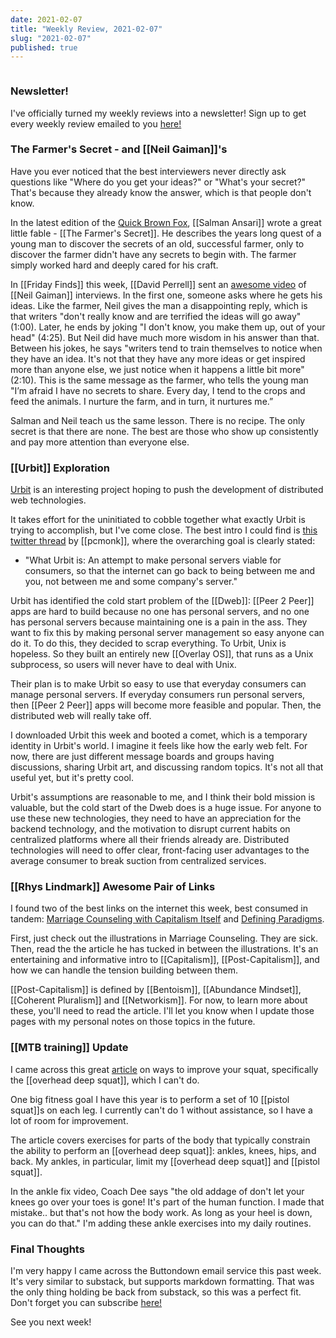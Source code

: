 ```yaml
---
date: 2021-02-07
title: "Weekly Review, 2021-02-07"
slug: "2021-02-07"
published: true
---
```

```toc 
```
### Newsletter! 
I've officially turned my weekly reviews into a newsletter! Sign up to get every weekly review emailed to you [here!](https://buttondown.email/nicktorba)

### The Farmer's Secret - and [[Neil Gaiman]]'s
Have you ever noticed that the best interviewers never directly ask questions like "Where do you get your ideas?" or "What's your secret?" That's because they already know the answer, which is that people don't know. 

In the latest edition of the [Quick Brown Fox](https://letter.salman.io/), [[Salman Ansari]] wrote a great little fable - [[The Farmer's Secret]]. He describes the years long quest of a young man to discover the secrets of an old, successful farmer, only to discover the farmer didn't have any secrets to begin with. The farmer simply worked hard and deeply cared for his craft.

In [[Friday Finds]] this week, [[David Perrell]] sent an [awesome video](https://www.youtube.com/watch?v=xPN7vDu9Rsk) of [[Neil Gaiman]] interviews. In the first one, someone asks where he gets his ideas. Like the farmer, Neil gives the man a disappointing reply, which is that writers "don't really know and are terrified the ideas will go away" (1:00). Later, he ends by joking "I don't know, you make them up, out of your head" (4:25). But Neil did have much more wisdom in his answer than that. Between his jokes, he says "writers tend to train themselves to notice when they have an idea. It's not that they have any more ideas or get inspired more than anyone else, we just  notice when it happens a little bit more" (2:10). This is the same message as the farmer, who tells the young man "I’m afraid I have no secrets to share. Every day, I tend to the crops and feed the animals. I nurture the farm, and in turn, it nurtures me.” 

Salman and Neil teach us the same lesson. There is no recipe. The only secret is that there are none. The best are those who show up consistently and pay more attention than everyone else.

### [[Urbit]] Exploration
[Urbit](https://urbit.org/) is an interesting project hoping to push the development of distributed web technologies.  

It takes effort for the uninitiated to cobble together what exactly Urbit is trying to accomplish, but I've come close. The best intro I could find is [this twitter thread](https://twitter.com/pcmonk/status/1201298411011629063?s=20) by [[pcmonk]], where the overarching goal is clearly stated:
- "What Urbit is: An attempt to make personal servers viable for consumers, so that the internet can go back to being between me and you, not between me and some company's server."

Urbit has identified the cold start problem of the [[Dweb]]: [[Peer 2 Peer]] apps are hard to build because no one has personal servers, and no one has personal servers because maintaining one is a pain in the ass. They want to fix this by making personal server management so easy anyone can do it. To do this, they decided to scrap everything. To Urbit, Unix is hopeless. So they built an entirely new [[Overlay OS]], that runs as a Unix subprocess, so users will never have to deal with Unix. 

Their plan is to make Urbit so easy to use that everyday consumers can manage personal servers. If everyday consumers run personal servers, then [[Peer 2 Peer]] apps will become more feasible and popular. Then, the distributed web will really take off. 

I downloaded Urbit this week and booted a comet, which is a temporary identity in Urbit's world. I imagine it feels like how the early web felt. For now, there are just different message boards and groups having discussions, sharing Urbit art, and discussing random topics. It's not all that useful yet, but it's pretty cool. 

Urbit's assumptions are reasonable to me, and I think their bold mission is valuable, but the cold start of the Dweb does is a huge issue. For anyone to use these new technologies, they need to have an appreciation for the backend technology, and the motivation to disrupt current habits on centralized platforms where all their friends already are. Distributed technologies will need to offer clear, front-facing user advantages to the average consumer to break suction from centralized services. 

### [[Rhys Lindmark]] Awesome Pair of Links
I found two of the best links on the internet this week, best consumed in tandem: [Marriage Counseling with Capitalism Itself](https://www.rhyslindmark.com/marriage-counseling-with-capitalism/) and [Defining Paradigms](https://www.rhyslindmark.com/defining-paradigms/). 

First, just check out the illustrations in Marriage Counseling. They are sick. Then, read the the article he has tucked in between the illustrations. It's an entertaining and informative intro to [[Capitalism]], [[Post-Capitalism]], and how we can handle the tension building between them. 

[[Post-Capitalism]] is defined by [[Bentoism]], [[Abundance Mindset]], [[Coherent Pluralism]] and [[Networkism]]. For now, to learn more about these, you'll need to read the article. I'll let you know when I update those pages with my personal notes on those topics in the future. 

### [[MTB training]] Update
I came across this great [article](https://www.pinkbike.com/u/enduromtbtrainer/blog/eight-ways-to-improve-your-squat.html) on ways to improve your squat, specifically the [[overhead deep squat]], which I can't do.

One big fitness goal I have this year is to perform a set of 10 [[pistol squat]]s on each leg. I currently can't do 1 without assistance, so I have a lot of room for improvement. 

The article covers exercises for parts of the body that typically constrain the ability to perform an [[overhead deep squat]]: ankles, knees, hips, and back. My ankles, in particular, limit my [[overhead deep squat]] and [[pistol squat]]. 

In the ankle fix video, Coach Dee says "the old addage of don't let your knees go over your toes is gone! It's part of the human function. I made that mistake.. but that's not how the body work. As long as your heel is down, you can do that." I'm adding these ankle exercises into my daily routines. 


### Final Thoughts 
I'm very happy I came across the Buttondown email service this past week. It's very similar to substack, but supports markdown formatting. That was the only thing holding be back from substack, so this was a perfect fit. Don't forget you can subscribe [here!](https://buttondown.email/nicktorba)

See you next week!


